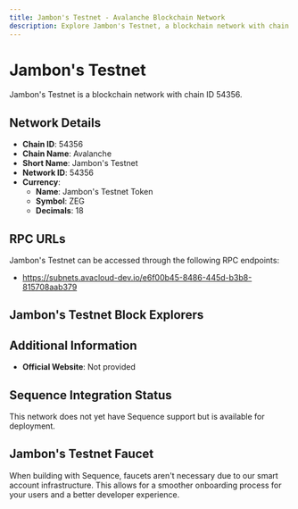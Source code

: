 ```yaml
--- 
title: Jambon's Testnet - Avalanche Blockchain Network
description: Explore Jambon's Testnet, a blockchain network with chain ID 54356. Learn about its native currency, Jambon's Testnet Token, and how to interact with the network.
---
```


# Jambon's Testnet

Jambon's Testnet is a blockchain network with chain ID 54356.

## Network Details

- **Chain ID**: 54356
- **Chain Name**: Avalanche
- **Short Name**: Jambon's Testnet
- **Network ID**: 54356
- **Currency**: 
  - **Name**: Jambon's Testnet Token
  - **Symbol**: ZEG
  - **Decimals**: 18

## RPC URLs

Jambon's Testnet can be accessed through the following RPC endpoints:

- https://subnets.avacloud-dev.io/e6f00b45-8486-445d-b3b8-815708aab379

## Jambon's Testnet Block Explorers



## Additional Information

- **Official Website**: Not provided

## Sequence Integration Status

This network does not yet have Sequence support but is available for deployment.

## Jambon's Testnet Faucet

When building with Sequence, faucets aren't necessary due to our smart account infrastructure. This allows for a smoother onboarding process for your users and a better developer experience.
